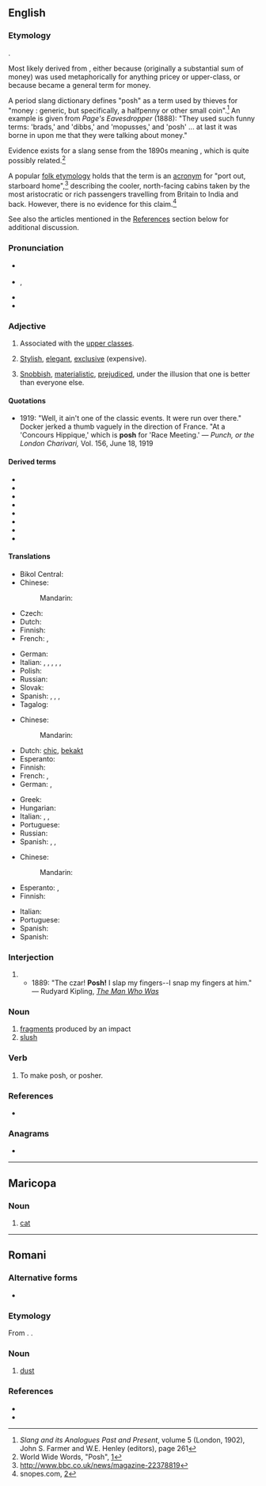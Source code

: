 {{also|Posh}}
==English==

===Etymology===
{{unk|en}}.

Most likely derived from {{der|en|rom|posh|t=half}}, either because {{m|rom||posh-kooroona|t=half a [[crown]]}} (originally a substantial sum of money) was used metaphorically for anything pricey or upper-class, or because {{m|rom||posh-houri|t=half-penny}} became a general term for money.

A period slang dictionary defines "posh" as a term used by thieves for "money : generic, but specifically, a halfpenny or other small coin".<ref>''Slang and its Analogues Past and Present'', volume 5 (London, 1902), John S. Farmer and W.E. Henley (editors), page 261</ref> An example is given from ''Page's Eavesdropper'' (1888): "They used such funny terms: 'brads,' and 'dibbs,' and 'mopusses,' and 'posh' ... at last it was borne in upon me that they were talking about money."

Evidence exists for a slang sense from the 1890s meaning {{m|en|[[dandy#Noun|dandy]]}}, which is quite possibly related.<ref>World Wide Words, "Posh", [http://www.worldwidewords.org/qa/qa-pos1.htm]</ref>

A popular [[folk etymology]] holds that the term is an [[acronym]] for "port out, starboard home",<ref>http://www.bbc.co.uk/news/magazine-22378819</ref> describing the cooler, north-facing cabins taken by the most aristocratic or rich passengers travelling from Britain to India and back. However, there is no evidence for this claim.<ref>snopes.com, [http://www.snopes.com/language/acronyms/posh.asp]</ref>

See also the articles mentioned in the [[#References|References]] section below for additional discussion.

===Pronunciation===
* {{a|GenAm}} {{IPA|en|/pɑʃ/}}
* {{a|RP}} {{IPA|en|/pɒʃ/}}, {{IPA|en|/pəʊʃ/}} {{i|humorous or upper-class}}
* {{audio|en|en-uk-posh.ogg|Audio (UK)}}
* {{rhymes|en|ɒʃ}}

===Adjective===
{{en-adj|er|more}}

# Associated with the [[upper class]]es.
#: {{ux|en|She talks with a '''posh''' accent.}}
# [[stylish|Stylish]], [[elegant]], [[exclusive]] (expensive).
#: {{ux|en|After the performance they went out to a very '''posh''' restaurant.}}
# {{lb|en|usually|offensive|especially|in|_|Scotland|and|Northern England}} [[snobbish|Snobbish]], [[materialistic]], [[prejudiced]], under the illusion that one is better than everyone else.
#: {{ux|en|We have a right '''posh''' git moving in next door}}

====Quotations====
* 1919: "Well, it ain't one of the classic events. It were run over there." Docker jerked a thumb vaguely in the direction of France. "At a 'Concours Hippique,' which is '''posh''' for 'Race Meeting.' &mdash; ''Punch, or the London Charivari,'' Vol. 156, June 18, 1919

====Derived terms====
* {{l|en|posh wank}}
* {{l|en|poshen}}
* {{l|en|poshdom}}
* {{l|en|poshful}}
* {{l|en|poshly}}
* {{l|en|poshness}}
* {{l|en|posho}}
* {{l|en|poshy}}

====Translations====
{{trans-top|associated with the upper classes}}
* Bikol Central: {{t|bcl|sosyal}}
* Chinese:
*: Mandarin: {{t-needed|cmn}}
* Czech: {{t+|cs|nóbl}}
* Dutch: {{t+|nl|deftig}}
* Finnish: {{t+|fi|yläluokkainen}}
* French: {{t+|fr|huppé}}, {{t+|fr|bourge}}
{{trans-mid}}
* German: {{t+|de|vornehm}}
* Italian: {{t+|it|lussuoso}}, {{t+|it|affettato}}, {{t+|it|ostentato}}, {{t+|it|manierato}}, {{t+|it|ricercato}}, {{t+|it|lezioso}}
* Polish: {{t+|pl|luksusowy}}
* Russian: {{t+|ru|аристократи́ческий}}
* Slovak: {{t|sk|nóbl}}
* Spanish: {{t+|es|pijo|m}} {{qualifier|Spain}}, {{t+|es|fresa|n}} {{qualifier|Mexico}}, {{t+|es|pituco|m}} {{qualifier|South America}}, {{t+|es|cheto|m}} {{qualifier|Argentina, Uruguay}}
* Tagalog: {{t|tl|sosyal}}
{{trans-bottom}}

{{trans-top|stylish, elegant, exclusive}}
* Chinese:
*: Mandarin: {{t-needed|cmn}}
* Dutch: [[chic#Dutch|chic]], [[bekakt]] {{qualifier|pejorative}}
* Esperanto: {{t|eo|ŝika}}
* Finnish: {{t+|fi|hieno}}
* French: {{t+|fr|huppé}}, {{t+|fr|chic}}
* German: {{t+|de|schick}}, {{t+|de|todschick}}
{{trans-mid}}
* Greek: {{t+|el|κυριλέ}}
* Hungarian: {{t+|hu|sikkes}}
* Italian: {{t+|it|elegante}}, {{t+|it|esclusivo}}, {{t|it|alla moda}}
* Portuguese: {{t+|pt|chique}}
* Russian: {{t+|ru|шика́рный}}
* Spanish: {{t+|es|pijo}}, {{t+|es|elitista}}, {{t|es|de postín}}
{{trans-bottom}}

{{trans-top|snobbish}}
* Chinese:
*: Mandarin: {{t-needed|cmn}}
* Esperanto: {{t|eo|snobo}}, {{t+|eo|dando}}
* Finnish: {{t|fi|leuhka}}
{{trans-mid}}
* Italian: {{t|it|snobistico}}
* Portuguese: {{t+|pt|esnobe}}
* Spanish: {{t+|es|snob|m|f}}
* Spanish: {{t+|es|esnob|m|f}}
{{trans-bottom}}

===Interjection===
{{head|en|interjection|head=posh!}}

# {{non-gloss definition|An exclamation expressing [[derision]].}}
#* 1889: "The czar! '''Posh!''' I slap my fingers--I snap my fingers at him." &mdash; Rudyard Kipling, [http://www.gutenberg.org/files/12732/12732.txt ''The Man Who Was'']

===Noun===
{{en-noun|-}}

# [[fragment]]s produced by an impact
# [[slush]]

===Verb===
{{en-verb}}

# {{lb|en|normally in the phrasal verb [[posh up]]}} To make posh, or posher.
#: {{syn|en|poshen}}

===References===
* {{R:OneLook}}
<references/>

{{C|en|Personality}}

===Anagrams===
* {{anagrams|en|a=hops|Hosp.|OHPs|PHOs|Soph|hops|hosp|phos|shop|soph}}

----

==Maricopa==

===Noun===
{{head|mrc|noun}}

# [[cat]]

----

==Romani==

===Alternative forms===
* {{alter|rom|push}}

===Etymology===
From {{der|rom|xcl|փոշի|}}. {{doublet|rom|poshík}}.

===Noun===
{{head|rom|noun}}

# [[dust]]

===References===
* {{R:xcl:HAB|փոշի|vol=IV|page=517a}}
* {{R:rom:Vaillant|pos'|page=123a}}